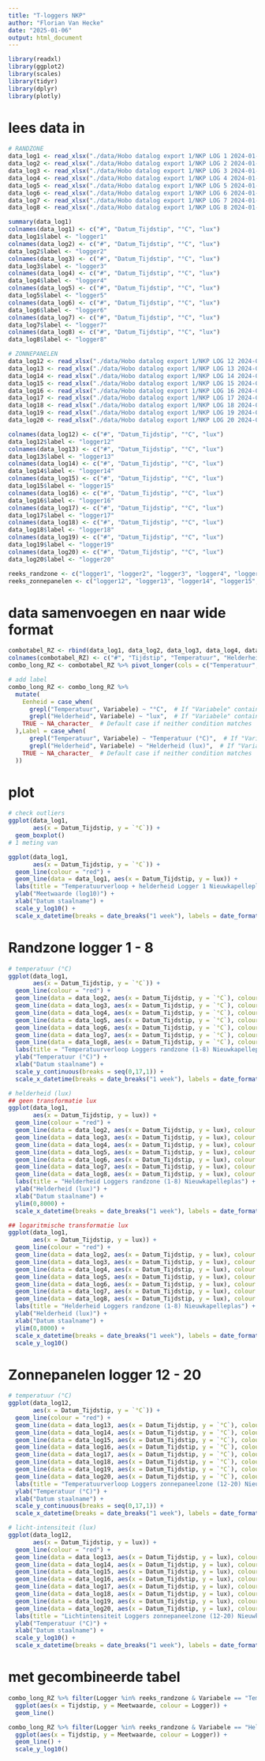 ```yaml
---
title: "T-loggers NKP"
author: "Florian Van Hecke"
date: "2025-01-06"
output: html_document
---
```

```r
library(readxl)
library(ggplot2)
library(scales)
library(tidyr)
library(dplyr)
library(plotly)
```

# lees data in
```r
# RANDZONE
data_log1 <- read_xlsx("./data/Hobo datalog export 1/NKP LOG 1 2024-01-22 13_57_49 CET (Data CET).xlsx")
data_log2 <- read_xlsx("./data/Hobo datalog export 1/NKP LOG 2 2024-01-22 14_00_31 CET (Data CET).xlsx")
data_log3 <- read_xlsx("./data/Hobo datalog export 1/NKP LOG 3 2024-01-22 14_02_32 CET (Data CET).xlsx")
data_log4 <- read_xlsx("./data/Hobo datalog export 1/NKP LOG 4 2024-01-22 14_04_25 CET (Data CET).xlsx")
data_log5 <- read_xlsx("./data/Hobo datalog export 1/NKP LOG 5 2024-01-22 14_06_23 CET (Data CET).xlsx")
data_log6 <- read_xlsx("./data/Hobo datalog export 1/NKP LOG 6 2024-01-22 14_07_49 CET (Data CET).xlsx")
data_log7 <- read_xlsx("./data/Hobo datalog export 1/NKP LOG 7 2024-01-22 14_12_04 CET (Data CET).xlsx")
data_log8 <- read_xlsx("./data/Hobo datalog export 1/NKP LOG 8 2024-01-22 14_14_09 CET (Data CET).xlsx")

summary(data_log1)
colnames(data_log1) <- c("#", "Datum_Tijdstip", "°C", "lux")
data_log1$label <- "logger1"
colnames(data_log2) <- c("#", "Datum_Tijdstip", "°C", "lux")
data_log2$label <- "logger2"
colnames(data_log3) <- c("#", "Datum_Tijdstip", "°C", "lux")
data_log3$label <- "logger3"
colnames(data_log4) <- c("#", "Datum_Tijdstip", "°C", "lux")
data_log4$label <- "logger4"
colnames(data_log5) <- c("#", "Datum_Tijdstip", "°C", "lux")
data_log5$label <- "logger5"
colnames(data_log6) <- c("#", "Datum_Tijdstip", "°C", "lux")
data_log6$label <- "logger6"
colnames(data_log7) <- c("#", "Datum_Tijdstip", "°C", "lux")
data_log7$label <- "logger7"
colnames(data_log8) <- c("#", "Datum_Tijdstip", "°C", "lux")
data_log8$label <- "logger8"

# ZONNEPANELEN
data_log12 <- read_xlsx("./data/Hobo datalog export 1/NKP LOG 12 2024-01-22 15_55_07 CET (Data CET).xlsx")
data_log13 <- read_xlsx("./data/Hobo datalog export 1/NKP LOG 13 2024-01-22 15_56_24 CET (Data CET).xlsx")
data_log14 <- read_xlsx("./data/Hobo datalog export 1/NKP LOG 14 2024-01-22 15_57_27 CET (Data CET).xlsx")
data_log15 <- read_xlsx("./data/Hobo datalog export 1/NKP LOG 15 2024-01-22 15_59_20 CET (Data CET).xlsx")
data_log16 <- read_xlsx("./data/Hobo datalog export 1/NKP LOG 16 2024-01-22 16_01_12 CET (Data CET).xlsx")
data_log17 <- read_xlsx("./data/Hobo datalog export 1/NKP LOG 17 2024-01-22 16_02_04 CET (Data CET).xlsx")
data_log18 <- read_xlsx("./data/Hobo datalog export 1/NKP LOG 18 2024-01-22 16_03_20 CET (Data CET).xlsx")
data_log19 <- read_xlsx("./data/Hobo datalog export 1/NKP LOG 19 2024-01-22 16_05_14 CET (Data CET).xlsx")
data_log20 <- read_xlsx("./data/Hobo datalog export 1/NKP LOG 20 2024-01-22 16_06_04 CET (Data CET).xlsx")

colnames(data_log12) <- c("#", "Datum_Tijdstip", "°C", "lux")
data_log12$label <- "logger12"
colnames(data_log13) <- c("#", "Datum_Tijdstip", "°C", "lux")
data_log13$label <- "logger13"
colnames(data_log14) <- c("#", "Datum_Tijdstip", "°C", "lux")
data_log14$label <- "logger14"
colnames(data_log15) <- c("#", "Datum_Tijdstip", "°C", "lux")
data_log15$label <- "logger15"
colnames(data_log16) <- c("#", "Datum_Tijdstip", "°C", "lux")
data_log16$label <- "logger16"
colnames(data_log17) <- c("#", "Datum_Tijdstip", "°C", "lux")
data_log17$label <- "logger17"
colnames(data_log18) <- c("#", "Datum_Tijdstip", "°C", "lux")
data_log18$label <- "logger18"
colnames(data_log19) <- c("#", "Datum_Tijdstip", "°C", "lux")
data_log19$label <- "logger19"
colnames(data_log20) <- c("#", "Datum_Tijdstip", "°C", "lux")
data_log20$label <- "logger20"

reeks_randzone <- c("logger1", "logger2", "logger3", "logger4", "logger5", "logger6", "logger7", "logger8")
reeks_zonnepanelen <- c("logger12", "logger13", "logger14", "logger15", "logger16", "logger17", "logger18", "logger19", "logger20")
```

# data samenvoegen en naar wide format
```r
combotabel_RZ <- rbind(data_log1, data_log2, data_log3, data_log4, data_log5, data_log6, data_log7, data_log8)
colnames(combotabel_RZ) <- c("#", "Tijdstip", "Temperatuur", "Helderheid", "Logger")
combo_long_RZ <- combotabel_RZ %>% pivot_longer(cols = c("Temperatuur", "Helderheid"),names_to = "Variabele", values_to = "Meetwaarde")

# add label
combo_long_RZ <- combo_long_RZ %>%
  mutate(
    Eenheid = case_when(
      grepl("Temperatuur", Variabele) ~ "°C",  # If "Variabele" contains "Temperatuur"
      grepl("Helderheid", Variabele) ~ "lux",  # If "Variabele" contains "Helderheid"
    TRUE ~ NA_character_  # Default case if neither condition matches
  ),Label = case_when(
      grepl("Temperatuur", Variabele) ~ "Temperatuur (°C)",  # If "Variabele" contains "Temperatuur"
      grepl("Helderheid", Variabele) ~ "Helderheid (lux)",  # If "Variabele" contains "Helderheid"
    TRUE ~ NA_character_  # Default case if neither condition matches
  ))
```


# plot
```r
# check outliers
ggplot(data_log1,
       aes(x = Datum_Tijdstip, y = `°C`)) +
  geom_boxplot()
# 1 meting van 

ggplot(data_log1,
       aes(x = Datum_Tijdstip, y = `°C`)) +
  geom_line(colour = "red") +
  geom_line(data = data_log1, aes(x = Datum_Tijdstip, y = lux)) +
  labs(title = "Temperatuurverloop + helderheid Logger 1 Nieuwkapelleplas") +
  ylab("Meetwaarde (log10)") +
  xlab("Datum staalname") +
  scale_y_log10() + 
  scale_x_datetime(breaks = date_breaks("1 week"), labels = date_format("%d-%m-%Y"))

```

# Randzone logger 1 - 8 
```r
# temperatuur (°C)
ggplot(data_log1,
       aes(x = Datum_Tijdstip, y = `°C`)) +
  geom_line(colour = "red") +
  geom_line(data = data_log2, aes(x = Datum_Tijdstip, y = `°C`), colour = "orange") +
  geom_line(data = data_log3, aes(x = Datum_Tijdstip, y = `°C`), colour = "yellow") +
  geom_line(data = data_log4, aes(x = Datum_Tijdstip, y = `°C`), colour = "lightgreen") +
  geom_line(data = data_log5, aes(x = Datum_Tijdstip, y = `°C`), colour = "green") +
  geom_line(data = data_log6, aes(x = Datum_Tijdstip, y = `°C`), colour = "darkgreen") +
  geom_line(data = data_log7, aes(x = Datum_Tijdstip, y = `°C`), colour = "lightblue") +
  geom_line(data = data_log8, aes(x = Datum_Tijdstip, y = `°C`), colour = "blue") +
  labs(title = "Temperatuurverloop Loggers randzone (1-8) Nieuwkapelleplas") +
  ylab("Temperatuur (°C)") +
  xlab("Datum staalname") +
  scale_y_continuous(breaks = seq(0,17,1)) +
  scale_x_datetime(breaks = date_breaks("1 week"), labels = date_format("%d-%m-%Y"))

# helderheid (lux)
## geen transformatie lux
ggplot(data_log1,
       aes(x = Datum_Tijdstip, y = lux)) +
  geom_line(colour = "red") +
  geom_line(data = data_log2, aes(x = Datum_Tijdstip, y = lux), colour = "orange") +
  geom_line(data = data_log3, aes(x = Datum_Tijdstip, y = lux), colour = "yellow") +
  geom_line(data = data_log4, aes(x = Datum_Tijdstip, y = lux), colour = "lightgreen") +
  geom_line(data = data_log5, aes(x = Datum_Tijdstip, y = lux), colour = "green") +
  geom_line(data = data_log6, aes(x = Datum_Tijdstip, y = lux), colour = "darkgreen") +
  geom_line(data = data_log7, aes(x = Datum_Tijdstip, y = lux), colour = "lightblue") +
  geom_line(data = data_log8, aes(x = Datum_Tijdstip, y = lux), colour = "blue") +
  labs(title = "Helderheid Loggers randzone (1-8) Nieuwkapelleplas") +
  ylab("Helderheid (lux)") +
  xlab("Datum staalname") +
  ylim(0,8000) +
  scale_x_datetime(breaks = date_breaks("1 week"), labels = date_format("%d-%m-%Y"))

## logaritmische transformatie lux
ggplot(data_log1,
       aes(x = Datum_Tijdstip, y = lux)) +
  geom_line(colour = "red") +
  geom_line(data = data_log2, aes(x = Datum_Tijdstip, y = lux), colour = "orange") +
  geom_line(data = data_log3, aes(x = Datum_Tijdstip, y = lux), colour = "yellow") +
  geom_line(data = data_log4, aes(x = Datum_Tijdstip, y = lux), colour = "lightgreen") +
  geom_line(data = data_log5, aes(x = Datum_Tijdstip, y = lux), colour = "green") +
  geom_line(data = data_log6, aes(x = Datum_Tijdstip, y = lux), colour = "darkgreen") +
  geom_line(data = data_log7, aes(x = Datum_Tijdstip, y = lux), colour = "lightblue") +
  geom_line(data = data_log8, aes(x = Datum_Tijdstip, y = lux), colour = "blue") +
  labs(title = "Helderheid Loggers randzone (1-8) Nieuwkapelleplas") +
  ylab("Helderheid (lux)") +
  xlab("Datum staalname") +
  ylim(0,8000) +
  scale_x_datetime(breaks = date_breaks("1 week"), labels = date_format("%d-%m-%Y")) +
  scale_y_log10()
```


# Zonnepanelen logger 12 - 20
```r
# temperatuur (°C)
ggplot(data_log12,
       aes(x = Datum_Tijdstip, y = `°C`)) +
  geom_line(colour = "red") +
  geom_line(data = data_log13, aes(x = Datum_Tijdstip, y = `°C`), colour = "orange") +
  geom_line(data = data_log14, aes(x = Datum_Tijdstip, y = `°C`), colour = "yellow") +
  geom_line(data = data_log15, aes(x = Datum_Tijdstip, y = `°C`), colour = "lightgreen") +
  geom_line(data = data_log16, aes(x = Datum_Tijdstip, y = `°C`), colour = "green") +
  geom_line(data = data_log17, aes(x = Datum_Tijdstip, y = `°C`), colour = "darkgreen") +
  geom_line(data = data_log18, aes(x = Datum_Tijdstip, y = `°C`), colour = "lightblue") +
  geom_line(data = data_log19, aes(x = Datum_Tijdstip, y = `°C`), colour = "blue") +
  geom_line(data = data_log20, aes(x = Datum_Tijdstip, y = `°C`), colour = "darkblue") +
  labs(title = "Temperatuurverloop Loggers zonnepaneelzone (12-20) Nieuwkapelleplas") +
  ylab("Temperatuur (°C)") +
  xlab("Datum staalname") +
  scale_y_continuous(breaks = seq(0,17,1)) +
  scale_x_datetime(breaks = date_breaks("1 week"), labels = date_format("%d-%m-%Y"))

# licht-intensiteit (lux)
ggplot(data_log12,
       aes(x = Datum_Tijdstip, y = lux)) +
  geom_line(colour = "red") +
  geom_line(data = data_log13, aes(x = Datum_Tijdstip, y = lux), colour = "orange") +
  geom_line(data = data_log14, aes(x = Datum_Tijdstip, y = lux), colour = "yellow") +
  geom_line(data = data_log15, aes(x = Datum_Tijdstip, y = lux), colour = "lightgreen") +
  geom_line(data = data_log16, aes(x = Datum_Tijdstip, y = lux), colour = "green") +
  geom_line(data = data_log17, aes(x = Datum_Tijdstip, y = lux), colour = "darkgreen") +
  geom_line(data = data_log18, aes(x = Datum_Tijdstip, y = lux), colour = "lightblue") +
  geom_line(data = data_log19, aes(x = Datum_Tijdstip, y = lux), colour = "blue") +
  geom_line(data = data_log20, aes(x = Datum_Tijdstip, y = lux), colour = "darkblue") +
  labs(title = "Lichtintensiteit Loggers zonnepaneelzone (12-20) Nieuwkapelleplas") +
  ylab("Temperatuur (°C)") +
  xlab("Datum staalname") +
  scale_y_log10() +
  scale_x_datetime(breaks = date_breaks("1 week"), labels = date_format("%d-%m-%Y"))
```

# met gecombineerde tabel
```r
combo_long_RZ %>% filter(Logger %in% reeks_randzone & Variabele == "Temperatuur") %>%
  ggplot(aes(x = Tijdstip, y = Meetwaarde, colour = Logger)) +
  geom_line()

combo_long_RZ %>% filter(Logger %in% reeks_randzone & Variabele == "Helderheid") %>%
  ggplot(aes(x = Tijdstip, y = Meetwaarde, colour = Logger)) +
  geom_line() +
  scale_y_log10()

```

